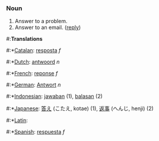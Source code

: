 === Noun ===

# Answer to a problem.
# Answer to an email. ([[reply]])

#:'''Translations'''
#:*[[Catalan]]: [[resposta]] ''f''
#:*[[Dutch]]: [[antwoord]] ''n''
#:*[[French]]: [[reponse]] ''f''
#:*[[German]]: [[Antwort]] ''n''
#:*[[Indonesian]]: [[jawab]]an (1), [[balas]]an (2)
#:*[[Japanese]]: [[答え]] (こたえ, kotae) (1), [[返事]] (へんじ, henji) (2)
#:*[[Latin]]: [[]]
#:*[[Spanish]]: [[respuesta]] ''f''